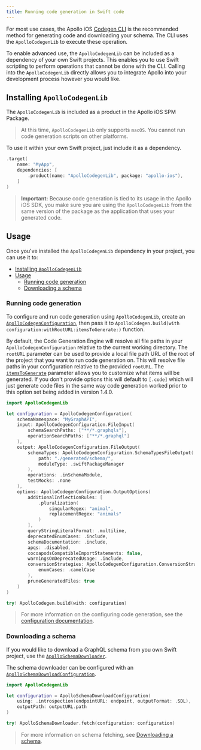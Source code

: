 ```yaml
---
title: Running code generation in Swift code
---
```


For most use cases, the Apollo iOS [Codegen CLI](./codegen-cli) is the recommended method for generating code and downloading your schema. The CLI uses the `ApolloCodegenLib` to execute these operation.

To enable advanced use, the `ApolloCodegenLib` can be included as a dependency of your own Swift projects. This enables you to use Swift scripting to perform operations that cannot be done with the CLI. Calling into the `ApolloCodegenLib` directly allows you to integrate Apollo into your development process however you would like.

## Installing `ApolloCodegenLib`

The `ApolloCodegenLib` is included as a product in the Apollo iOS SPM Package.

> At this time, `ApolloCodegenLib` only supports `macOS`. You cannot run code generation scripts on other platforms.

To use it within your own Swift project, just include it as a dependency.

```swift title="Package.swift"
.target(
    name: "MyApp",
    dependencies: [
        .product(name: "ApolloCodegenLib", package: "apollo-ios"),
    ]
)
```

> **Important:** Because code generation is tied to its usage in the Apollo iOS SDK, you make sure you are using the `ApolloCodegenLib` from the same version of the package as the application that uses your generated code.

## Usage

Once you've installed the `ApolloCodegenLib` dependency in your project, you can use it to:

- [Installing `ApolloCodegenLib`](#installing-apollocodegenlib)
- [Usage](#usage)
	- [Running code generation](#running-code-generation)
	- [Downloading a schema](#downloading-a-schema)

### Running code generation

To configure and run code generation using `ApolloCodegenLib`, create an [`ApolloCodegenConfiguration`](https://www.apollographql.com/docs/ios/docc/documentation/apollocodegenlib/apollocodegenconfiguration), then pass it to `ApolloCodegen.build(with configuration:withRootURL:itemsToGenerate:)` function.

By default, the Code Generation Engine will resolve all file paths in your `ApolloCodegenConfiguration` relative to the current working directory. The `rootURL` parameter can be used to provide a local file path URL of the root of the project that you want to run code generation on. This will resolve file paths in your configuration relative to the provided `rootURL`. The [`itemsToGenerate`](https://www.apollographql.com/docs/ios/docc/documentation/apollocodegenlib/apollocodegen/itemsToGenerate) parameter allows you to customize what items will be generated. If you don't provide options this will default to `[.code]` which will just generate code files in the same way code generation worked prior to this option set being added in version 1.4.0. 

```swift
import ApolloCodegenLib

let configuration = ApolloCodegenConfiguration(
    schemaNamespace: "MyGraphAPI",
    input: ApolloCodegenConfiguration.FileInput(
		schemaSearchPaths: ["**/*.graphqls"],
		operationSearchPaths: ["**/*.graphql"]
	),
    output: ApolloCodegenConfiguration.FileOutput(
		schemaTypes: ApolloCodegenConfiguration.SchemaTypesFileOutput(
			path: "./generated/schema/",
			moduleType: .swiftPackageManager
        ),
		operations: .inSchemaModule,
		testMocks: .none
	),
    options: ApolloCodegenConfiguration.OutputOptions(
		additionalInflectionRules: [
			.pluralization(
				singularRegex: "animal",
				replacementRegex: "animals"
			)
		],
		queryStringLiteralFormat: .multiline,
		deprecatedEnumCases: .include,
		schemaDocumentation: .include,
		apqs: .disabled,
		cocoapodsCompatibleImportStatements: false,
		warningsOnDeprecatedUsage: .include,
		conversionStrategies: ApolloCodegenConfiguration.ConversionStrategies(
			enumCases: .camelCase
		),
		pruneGeneratedFiles: true
	)
)

try! ApolloCodegen.build(with: configuration)
```

> For more information on the configuring code generation, see the [configuration documentation](./codegen-configuration).

### Downloading a schema

If you would like to download a GraphQL schema from you own Swift project, use the [`ApolloSchemaDownloader`](https://www.apollographql.com/docs/ios/docc/documentation/apollocodegenlib/apolloschemadownloader).

The schema downloader can be configured with an [`ApolloSchemaDownloadConfiguration`](https://www.apollographql.com/docs/ios/docc/documentation/apollocodegenlib/apolloschemadownloadconfiguration).

```swift
import ApolloCodegenLib

let configuration = ApolloSchemaDownloadConfiguration(
    using: .introspection(endpointURL: endpoint, outputFormat: .SDL),
    outputPath: outputURL.path
)

try! ApolloSchemaDownloader.fetch(configuration: configuration)
```

> For more information on schema fetching, see [Downloading a schema](./downloading-schema).
